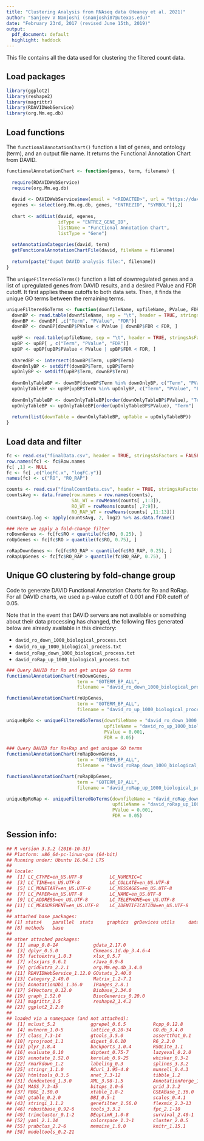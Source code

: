 ```yaml
---
title: "Clustering Analysis from RNAseq data (Heaney et al. 2021)"
author: "Sanjeev V Namjoshi (snamjoshi87@utexas.edu)"
date: "February 23rd, 2017 (revised June 15th, 2019)"
output:
  pdf_document: default
  highlight: haddock
---
```


This file contains all the data used for clustering the filtered count data. 

## Load packages

```r
library(ggplot2)
library(reshape2)
library(magrittr)
library(RDAVIDWebService)
library(org.Mm.eg.db)
```

## Load functions

The `functionalAnnotationChart()` function a list of genes, and ontology (term), and an output file name. It returns the Functional Annotation Chart from DAVID.

```r
functionalAnnotationChart <- function(genes, term, filename) {
  
  require(RDAVIDWebService)
  require(org.Mm.eg.db)
  
  david <- DAVIDWebService$new(email = "<REDACTED>", url = "https://david.ncifcrf.gov/webservice/services/DAVIDWebService.DAVIDWebServiceHttpSoap12Endpoint/")
  egenes <- select(org.Mm.eg.db, genes, "ENTREZID", "SYMBOL")[,2]
  
  chart <- addList(david, egenes,
                   idType = "ENTREZ_GENE_ID",
                   listName = "Functional Annotation Chart",
                   listType = "Gene")
  
  setAnnotationCategories(david, term)
  getFunctionalAnnotationChartFile(david, fileName = filename)
  
  return(paste("Ouput DAVID analysis file:", filename))
}
```

The `uniqueFilteredGoTerms()` function a list of downregulated genes and a list of upregulated genes from DAVID results, and a desired PValue and FDR cutoff. It first applies these cutoffs to both data sets. Then, it finds the unique GO terms between the remaining terms.

```r
uniqueFilteredGoTerms <- function(downfileName, upfileName, PValue, FDR) {
  downBP <- read.table(downfileName, sep = "\t", header = TRUE, stringsAsFactors = FALSE, quote = "")
  downBP <- downBP[ ,c("Term", "PValue", "FDR")]
  downBP <- downBP[downBP$PValue < PValue | downBP$FDR < FDR, ]
  
  upBP <- read.table(upfileName, sep = "\t", header = TRUE, stringsAsFactors = FALSE, quote = "")
  upBP <- upBP[ , c("Term", "PValue", "FDR")]
  upBP <- upBP[upBP$PValue < PValue | upBP$FDR < FDR, ]
  
  sharedBP <- intersect(downBP$Term, upBP$Term)
  downOnlyBP <- setdiff(downBP$Term, upBP$Term)
  upOnlyBP <- setdiff(upBP$Term, downBP$Term)
  
  downOnlyTableBP <- downBP[downBP$Term %in% downOnlyBP, c("Term", "PValue", "FDR")] 
  upOnlyTableBP <- upBP[upBP$Term %in% upOnlyBP, c("Term", "PValue", "FDR")]
  
  downOnlyTableBP <- downOnlyTableBP[order(downOnlyTableBP$PValue), "Term"]
  upOnlyTableBP <- upOnlyTableBP[order(upOnlyTableBP$PValue), "Term"]
  
  return(list(downTable = downOnlyTableBP, upTable = upOnlyTableBP))
}
```

## Load data and filter

```r
fc <- read.csv("finalData.csv", header = TRUE, stringsAsFactors = FALSE)
row.names(fc) <- fc$Row.names
fc[ ,1] <- NULL
fc <- fc[ ,c("logFC.x", "logFC.y")]
names(fc) <- c("RO", "RO_RAP")

counts <- read.csv("finalCountData.csv", header = TRUE, stringsAsFactors = FALSE, row.names = 1)
countsAvg <- data.frame(row.names = row.names(counts),
                        SAL_WT = rowMeans(counts[ ,1:3]),
                        RO_WT = rowMeans(counts[ ,7:9]),
                        RO_RAP_WT = rowMeans(counts[ ,11:13]))
countsAvg.log <- apply(countsAvg, 2, log2) %>% as.data.frame()

### Here we apply a fold-change filter
roDownGenes <- fc[fc$RO < quantile(fc$RO, 0.25), ] 
roUpGenes <- fc[fc$RO > quantile(fc$RO, 0.75), ]

roRapDownGenes <- fc[fc$RO_RAP < quantile(fc$RO_RAP, 0.25), ]
roRapUpGenes <- fc[fc$RO_RAP > quantile(fc$RO_RAP, 0.75), ]
```

## Unique GO clustering by fold-change group

Code to generate DAVID Functional Annotation Charts for Ro and RoRap. For all DAVID charts, we used a p-value cutoff of 0.001 and FDR cutoff of 0.05. 

Note that in the event that DAVID servers are not available or something about their data processing has changed, the following files generated below are already available in this directory:

* `david_ro_down_1000_biological_process.txt`
* `david_ro_up_1000_biological_process.txt`
* `david_roRap_down_1000_biological_process.txt`
* `david_roRap_up_1000_biological_process.txt`

```r
### Query DAVID for Ro and get unique GO terms
functionalAnnotationChart(roDownGenes, 
                          term = "GOTERM_BP_ALL", 
                          filename = "david_ro_down_1000_biological_process.txt")

functionalAnnotationChart(roUpGenes, 
                          term = "GOTERM_BP_ALL", 
                          filename = "david_ro_up_1000_biological_process.txt")

uniqueBpRo <- uniqueFilteredGoTerms(downfileName = "david_ro_down_1000_biological_process.txt",
                                    upfileName = "david_ro_up_1000_biological_process.txt",
                                    PValue = 0.001,
                                    FDR = 0.05)

### Query DAVID for Ro+Rap and get unique GO terms
functionalAnnotationChart(roRapDownGenes, 
                          term = "GOTERM_BP_ALL", 
                          filename = "david_roRap_down_1000_biological_process.txt")

functionalAnnotationChart(roRapUpGenes, 
                          term = "GOTERM_BP_ALL", 
                          filename = "david_roRap_up_1000_biological_process.txt")

uniqueBpRoRap <- uniqueFilteredGoTerms(downfileName = "david_roRap_down_1000_biological_process.txt",
                                       upfileName = "david_roRap_up_1000_biological_process.txt",
                                       PValue = 0.001,
                                       FDR = 0.05)
```

## Session info:

```r
## R version 3.3.2 (2016-10-31)
## Platform: x86_64-pc-linux-gnu (64-bit)
## Running under: Ubuntu 16.04.1 LTS
## 
## locale:
##  [1] LC_CTYPE=en_US.UTF-8          LC_NUMERIC=C                 
##  [3] LC_TIME=en_US.UTF-8           LC_COLLATE=en_US.UTF-8       
##  [5] LC_MONETARY=en_US.UTF-8       LC_MESSAGES=en_US.UTF-8      
##  [7] LC_PAPER=en_US.UTF-8          LC_NAME=en_US.UTF-8          
##  [9] LC_ADDRESS=en_US.UTF-8        LC_TELEPHONE=en_US.UTF-8     
## [11] LC_MEASUREMENT=en_US.UTF-8    LC_IDENTIFICATION=en_US.UTF-8
## 
## attached base packages:
## [1] stats4    parallel  stats     graphics  grDevices utils     datasets 
## [8] methods   base     
## 
## other attached packages:
##  [1] amap_0.8-14             gdata_2.17.0           
##  [3] dplyr_0.5.0             Ckmeans.1d.dp_3.4.6-4  
##  [5] factoextra_1.0.3        xlsx_0.5.7             
##  [7] xlsxjars_0.6.1          rJava_0.9-8            
##  [9] gridExtra_2.2.1         org.Mm.eg.db_3.4.0     
## [11] RDAVIDWebService_1.12.0 GOstats_2.40.0         
## [13] Category_2.40.0         Matrix_1.2-7.1         
## [15] AnnotationDbi_1.36.0    IRanges_2.8.1          
## [17] S4Vectors_0.12.0        Biobase_2.34.0         
## [19] graph_1.52.0            BiocGenerics_0.20.0    
## [21] magrittr_1.5            reshape2_1.4.2         
## [23] ggplot2_2.2.0          
## 
## loaded via a namespace (and not attached):
##  [1] mclust_5.2             ggrepel_0.6.5          Rcpp_0.12.8           
##  [4] mvtnorm_1.0-5          lattice_0.20-34        GO.db_3.4.0           
##  [7] class_7.3-14           gtools_3.5.0           assertthat_0.1        
## [10] rprojroot_1.1          digest_0.6.10          R6_2.2.0              
## [13] plyr_1.8.4             backports_1.0.4        RSQLite_1.1           
## [16] evaluate_0.10          diptest_0.75-7         lazyeval_0.2.0        
## [19] annotate_1.52.0        kernlab_0.9-25         whisker_0.3-2         
## [22] rmarkdown_1.2          labeling_0.3           splines_3.3.2         
## [25] stringr_1.1.0          RCurl_1.95-4.8         munsell_0.4.3         
## [28] htmltools_0.3.5        nnet_7.3-12            tibble_1.2            
## [31] dendextend_1.3.0       XML_3.98-1.5           AnnotationForge_1.16.0
## [34] MASS_7.3-45            bitops_1.0-6           grid_3.3.2            
## [37] RBGL_1.50.0            xtable_1.8-2           GSEABase_1.36.0       
## [40] gtable_0.2.0           DBI_0.5-1              scales_0.4.1          
## [43] stringi_1.1.2          genefilter_1.56.0      flexmix_2.3-13        
## [46] robustbase_0.92-6      tools_3.3.2            fpc_2.1-10            
## [49] trimcluster_0.1-2      DEoptimR_1.0-8         survival_2.40-1       
## [52] yaml_2.1.14            colorspace_1.3-1       cluster_2.0.5         
## [55] prabclus_2.2-6         memoise_1.0.0          knitr_1.15.1          
## [58] modeltools_0.2-21
```
